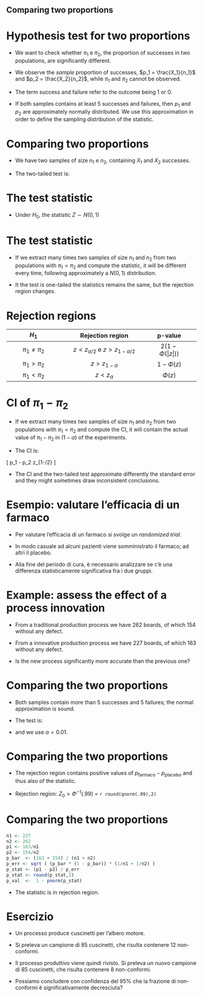 #
## Comparing two proportions

# Hypothesis test for two proportions


* We want to check whether $\pi_1$ e $\pi_2$, the proportion of successes in two populations,
are significantly different.

\bigskip 

* We observe the *sample* proportion of successes, $p_1 = \frac{X_1}{n_1}$ and  $p_2 = \frac{X_2}{n_2}$, while $\pi_1$ and $\pi_2$ cannot be observed.

\bigskip 

* The term success and failure refer to the outcome being 1 or 0.

\bigskip 

* If both samples contains at least 5 successes and failures, then  $p_1$ and  $p_2$ are approximately normally distributed. We use this approximation in order to define the sampling distribution of the statistic.


# Comparing two proportions

* We have two samples of size $n_1$ e $n_2$, containing $X_1$ and $X_2$    successes.

\bigskip

* The two-tailed test is:

\begin{align*}
H_0 \; & : \pi_1 = \pi_2 \\
H_1 \; & : \pi_1 \neq \pi_2
\end{align*}

# The test statistic


\begin{align*}
Z & = \frac{(p_1 - p_2)}{\sqrt{\bar{p}(1-\bar{p}) \left( \frac{1}{n_1} + \frac{1}{n_2} \right)}} \\
& \text{with :}\\
\\
\bar{p} & = \frac{X_1 + X_2}{n_1 + n_2}\\
\end{align*}


* Under $H_0$, the statistic  $Z \sim N(0,1)$

# The test statistic

* If we extract many times two samples of size $n_1$ and $n_2$ from two populations with
  $\pi_1 = \pi_2$ and compute the statistic, it will be different every time, following 
  approximately a  $N(0,1)$ distribution.

\bigskip

* It the test is one-tailed the statistics remains the same, but the rejection region changes.

# Rejection regions

|  $H_1$                    |             Rejection region            |       p-value       |   |
|:-------------------------:|:-----------------------------------------:|:-------------------:|---|
|     $\pi_1 \neq \pi_2$    | $z < z_{\alpha/2}$ e $z > z_{1-\alpha/2}$ | $2 (1-\Phi(|z|))$ |   |
|      $\pi_1 > \pi_2$      |             $z > z_{1-\alpha}$            |     $1-\Phi(z)$     |   |
|      $\pi_1 < \pi_2$      |              $z < z_{\alpha}$             |      $\Phi(z)$      |   |


# CI of $\pi_1 - \pi_2$

* If we extract many times two samples of size $n_1$ and $n_2$ from two populations with
  $\pi_1 = \pi_2$ and compute the CI, it will contain the actual value of  $\pi_1 - \pi_2$ 
  in ($1 - \alpha$) of the experiments.

* The CI is:

\[
p_1 - p_2 \pm z_{1-\alpha/2} \sqrt{ \frac{p_1 (1-p_1)}{n_1} + \frac{p_2 (1-p_2)}{n_2}}
\]

\bigskip 
* The CI and the two-tailed test approximate differently the standard error and they might  sometimes draw inconsistent conclusions.

# Esempio: valutare l'efficacia di un farmaco

* Per valutare l'efficacia di un farmaco si svolge un *randomized trial*.

\bigskip

* In modo casuale ad alcuni pazienti viene somministrato il farmaco; ad altri il placebo.

\bigskip

* Alla fine del periodo di cura, è necessario analizzare se c'è una differenza statisticamente significativa fra i due gruppi.

# Example: assess the effect of a process innovation

* From a traditional production process we have 262 boards, of which 154 without any defect.

\bigskip

* From a innovative production process we have 227 boards, of which 163 without any defect.

\bigskip

* Is the new process significantly more accurate than the previous one?


# Comparing the two proportions

* Both samples contain more than 5 successes and 5 failures; the normal approximation is sound.

\bigskip

* The  test is:

\begin{align*}
H_0 \; : \pi_{\text{farmaco}} \leq \pi_{\text{placebo}}\\
H_1 \; : \pi_{\text{farmaco}} > \pi_{\text{placebo}}\\
\end{align*}

* and we use  $\alpha=0.01$.

# Comparing the two proportions

* The rejection region contains positive values  of $p_{\text{farmaco}} - p_{\text{placebo}}$ and thus also of the  statistic.

\bigskip

* Rejection region: $Z_0 > \Phi^{-1}({.99})$ = `r round(qnorm(.99),2)`

# Comparing the two proportions

```r

n1 <- 227
n2 <- 262
p1 <- 163/n1
p2 <- 154/n2
p_bar  <- (163 + 154) / (n1 + n2)
p_err <- sqrt ( (p_bar * (1 - p_bar)) * (1/n1 + 1/n2) )
p_stat <- (p1 - p2) / p_err
p_stat <- round(p_stat,2)
p_val  <-  1 - pnorm(p_stat)
```


\bigskip 

\begin{align*}
p_{\text{new}} & = 163/227 = 0.72 \\
p_{\text{old}} & = 154/262 = 0.59 \\
\bar{p} & = (163 + 154)/(227 + 262) = 0.65\\
Z & = \frac{p_{\text{new}} - p_{\text{old}}} 
{\sqrt{ \bar{p} \cdot (1-\bar{p}) \cdot 1/n}} = 3.01 > 2.33\\
\end{align*}


\bigskip
* The statistic is in rejection region.


# Esercizio

* Un processo produce cuscinetti per l'albero motore.

\bigskip

* Si preleva un campione di 85 cuscinetti, che risulta contenere 12 non-conformi.

\bigskip

* Il processo produttivo viene quindi rivisto. Si preleva un nuovo campione di 85 cuscinetti, che risulta contenere 8 non-conformi.

\bigskip

* Possiamo concludere con confidenza del 95% che la frazione di non-conformi è significativamente decresciuta?